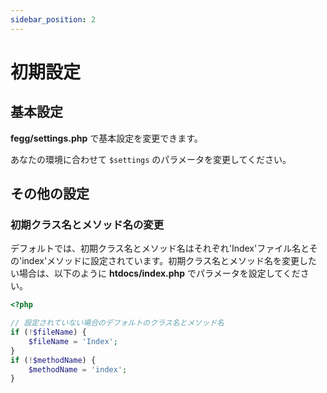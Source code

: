 ```yaml
---
sidebar_position: 2
---
```


# 初期設定

## 基本設定

**fegg/settings.php** で基本設定を変更できます。

あなたの環境に合わせて `$settings` のパラメータを変更してください。

## その他の設定

### 初期クラス名とメソッド名の変更

デフォルトでは、初期クラス名とメソッド名はそれぞれ'Index'ファイル名とその'index'メソッドに設定されています。初期クラス名とメソッド名を変更したい場合は、以下のように **htdocs/index.php** でパラメータを設定してください。

```php title="htdocs/index.php"
<?php

// 設定されていない場合のデフォルトのクラス名とメソッド名
if (!$fileName) {
    $fileName = 'Index';
}
if (!$methodName) {
    $methodName = 'index';
}
```
